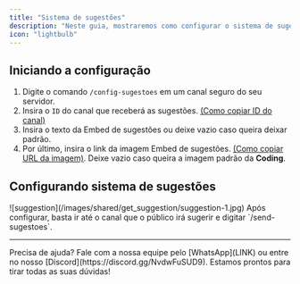 ```yaml
---
title: "Sistema de sugestões"
description: "Neste guia, mostraremos como configurar o sistema de sugestões."
icon: "lightbulb"
---
```


## Iniciando a configuração

1. Digite o comando `/config-sugestoes` em um canal seguro do seu servidor.
2. Insira o `ID` do canal que receberá as sugestões. [(Como copiar ID do canal)](../general/conseguir-canais)
3. Insira o texto da Embed de sugestões ou deixe vazio caso queira deixar padrão.
4. Por último, insira o link da imagem Embed de sugestões. [(Como copiar URL da imagem)](../general/imagens). Deixe vazio caso queira a imagem padrão da **Coding**.

## Configurando sistema de sugestões







<Frame>
  ![suggestion](/images/shared/get_suggestion/suggestion-1.jpg)
</Frame>

<Note>
Após configurar, basta ir até o canal que o público irá sugerir e digitar `/send-sugestoes`.
</Note>

---

<Tip>
  Precisa de ajuda? Fale com a nossa equipe pelo [WhatsApp](LINK) ou entre no nosso [Discord](https://discord.gg/NvdwFuSUD9).  
  Estamos prontos para tirar todas as suas dúvidas!
</Tip>
